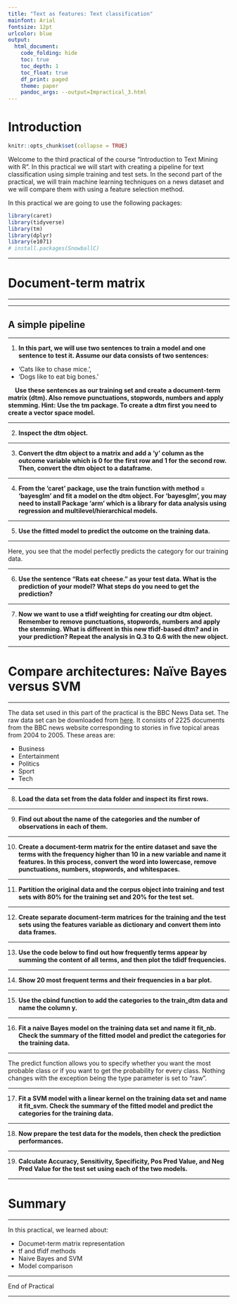 ```yaml
---
title: "Text as features: Text classification"
mainfont: Arial
fontsize: 12pt
urlcolor: blue
output: 
  html_document:
    code_folding: hide
    toc: true
    toc_depth: 1
    toc_float: true
    df_print: paged
    theme: paper
    pandoc_args: --output=Impractical_3.html
---
```


# Introduction

```r
knitr::opts_chunk$set(collapse = TRUE)
```

Welcome to the third practical of the course "Introduction to Text Mining with R". In this practical we will start with creating a pipeline for text classification using simple training and test sets. In the second part of the practical, we will train machine learning techniques on a news dataset and we will compare them with using a feature selection method.

In this practical we are going to use the following packages:

```r
library(caret)
library(tidyverse)
library(tm)
library(dplyr)
library(e1071)
# install.packages(SnowballC)

```

---

# Document-term matrix

---

---

## A simple pipeline

--- 

1. **In this part, we will use two sentences to train a model and one sentence to test it. Assume our data consists of two sentences:**
- 'Cats like to chase mice.', 
- 'Dogs like to eat big bones.'

|     **Use these sentences as our training set and create a document-term matrix (dtm). Also remove punctuations, stopwords, numbers and apply stemming. Hint: Use the tm package. To create a dtm first you need to create a vector space model.**

---

2. **Inspect the dtm object.**

---

3. **Convert the dtm object to a matrix and add a 'y' column as the outcome variable which is 0 for the first row and 1 for the second row. Then, convert the dtm object to a dataframe.**

---

4. **From the 'caret' package, use the train function with method = 'bayesglm' and fit a model on the dtm object. For 'bayesglm', you may need to install Package ‘arm’ which is a library for data analysis using regression and multilevel/hierarchical models.**

---

5. **Use the fitted model to predict the outcome on the training data.**

---

Here, you see that the model perfectly predicts the category for our training data.

---

6. **Use the sentence "Rats eat cheese." as your test data. What is the prediction of your model? What steps do you need to get the prediction?**

---

7. **Now we want to use a tfidf weighting for creating our dtm object. Remember to remove punctuations, stopwords, numbers and apply the stemming. What is different in this new tfidf-based dtm? and in your prediction? Repeat the analysis in Q.3 to Q.6 with the new object.**

---

# Compare architectures: Naïve Bayes versus SVM

---

The data set used in this part of the practical is the BBC News Data set. The raw data set can be downloaded from [here](http://mlg.ucd.ie/datasets/bbc.html).
It consists of 2225 documents from the BBC news website corresponding to stories in five topical areas from 2004 to 2005. These areas are:

- Business
- Entertainment
- Politics
- Sport
- Tech

---

8. **Load the data set from the data folder and inspect its first rows.**

---

9. **Find out about the name of the categories and the number of observations in each of them.**

---

10. **Create a document-term matrix for the entire dataset and save the terms with the frequency higher than 10 in a new variable and name it features. In this process, convert the word into lowercase, remove punctuations, numbers, stopwords, and whitespaces.**

---

11. **Partition the original data and the corpus object into training and test sets with 80% for the training set and 20% for the test set.**

---

12. **Create separate document-term matrices for the training and the test sets using the features variable as dictionary and convert them into data frames.**

---

13. **Use the code below to find out how frequently terms appear by summing the content of all terms, and then plot the tdidf frequencies.**

---

14. **Show 20 most frequent terms and their frequencies in a bar plot.**

---

15. **Use the cbind function to add the categories to the train_dtm data and name the column y.**

---

16. **Fit a naive Bayes model on the training data set and name it fit_nb. Check the summary of the fitted model and predict the categories for the training data.**

---

The predict function allows you to specify whether you want the most probable class or if you want to get the probability for every class. Nothing changes with the exception being the type parameter is set to “raw”.

---

17. **Fit a SVM model with a linear kernel on the training data set and name it fit_svm. Check the summary of the fitted model and predict the categories for the training data.**

---

18. **Now prepare the test data for the models, then check the prediction performances.**

---

19. **Calculate Accuracy, Sensitivity, Specificity, Pos Pred Value, and Neg Pred Value for the test set using each of the two models.**

---

# Summary

---

In this practical, we learned about:

- Documet-term matrix representation
- tf and tfidf methods
- Naive Bayes and SVM
- Model comparison

---

End of Practical

---
